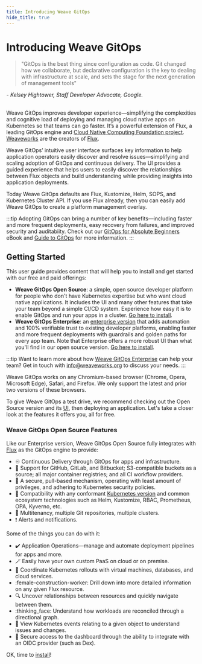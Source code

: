```yaml
---
title: Introducing Weave GitOps
hide_title: true
---
```


# Introducing Weave GitOps

> "GitOps is the best thing since configuration as code. Git changed how we collaborate, but declarative configuration is the key to dealing with infrastructure at scale, and sets the stage for the next generation of management tools"

<cite>- Kelsey Hightower, Staff Developer Advocate, Google.</cite><br/><br/>

Weave GitOps improves developer experience—simplifying the complexities and cognitive load of deploying and managing cloud native apps on Kubernetes so that teams can go faster. It’s a powerful extension of Flux, a leading GitOps engine and [Cloud Native Computing Foundation project](https://www.cncf.io/projects/). [Weaveworks](https://weave.works) are the creators of [Flux][flux].

Weave GitOps’ intuitive user interface surfaces key information to help application operators easily discover and resolve issues—simplifying and scaling adoption of GitOps and continuous delivery. The UI provides a guided experience that helps users to easily discover the relationships between Flux objects and build understanding while providing insights into application deployments.

Today Weave GitOps defaults are Flux, Kustomize, Helm, SOPS, and Kubernetes Cluster API. If you use Flux already, then you can easily add Weave GitOps to create a platform management overlay.

:::tip
Adopting GitOps can bring a number of key benefits—including faster and more frequent deployments, easy recovery from failures, and improved security and auditabiity. Check out our [GitOps for Absolute Beginners](https://go.weave.works/WebContent-EB-GitOps-for-Beginners.html) eBook and [Guide to GitOps](https://www.weave.works/technologies/gitops/) for more information.
:::

## Getting Started

This user guide provides content that will help you to install and get started with our free and paid offerings:
- **Weave GitOps Open Source**: a simple, open source developer platform for people who don't have Kubernetes expertise but who want cloud native applications. It includes the UI and many other features that take your team beyond a simple CI/CD system. Experience how easy it is to enable GitOps and run your apps in a cluster. [Go here to install](./open-source/getting-started/install-OSS.mdx).
- **Weave GitOps Enterprise**: an [enterprise version](./enterprise/getting-started/intro-enterprise.mdx) that adds automation and 100% verifiable trust to existing developer platforms, enabling faster and more frequent deployments with guardrails and golden paths for every app team. Note that Enterprise offers a more robust UI than what you'll find in our open source version. [Go here to install](./enterprise/getting-started/install-enterprise.mdx).

:::tip
Want to learn more about how [Weave GitOps Enterprise](./enterprise/getting-started/intro-enterprise.mdx) can help your team?
Get in touch with info@weaveworks.org to discuss your needs.
:::

Weave GitOps works on any Chromium-based browser (Chrome, Opera, Microsoft Edge), Safari, and Firefox. We only support the latest and prior two versions of these browsers.

To give Weave GitOps a test drive, we recommend checking out the Open Source version and its [UI](./open-source/getting-started/ui-OSS.mdx), then deploying an application. Let's take a closer look at the features it offers you, all for free.

### Weave GitOps Open Source Features

Like our Enterprise version, Weave GitOps Open Source fully integrates with [Flux](https://fluxcd.io/docs/) as the GitOps engine to provide:
  - :infinity: Continuous Delivery through GitOps for apps and infrastructure.
  - :jigsaw: Support for GitHub, GitLab, and Bitbucket; S3-compatible buckets as a source; all major container registries; and all CI workflow providers.
  - :key: A secure, pull-based mechanism, operating with least amount of privileges, and adhering to Kubernetes security policies.
  - :electric_plug: Compatibility with any conformant [Kubernetes version](https://fluxcd.io/docs/installation/#prerequisites) and common ecosystem technologies such as Helm, Kustomize, RBAC, Prometheus, OPA, Kyverno, etc.
  - :office: Multitenancy, multiple Git repositories, multiple clusters.
  - :exclamation: Alerts and notifications.

Some of the things you can do with it:

- :heavy_check_mark: Application Operations—manage and automate deployment pipelines for apps and more.
- :magic_wand: Easily have your own custom PaaS on cloud or on premise.
- :link: Coordinate Kubernetes rollouts with virtual machines, databases, and cloud services.
- :female-construction-worker: Drill down into more detailed information on any given Flux resource.
- :mag: Uncover relationships between resources and quickly navigate between them.
- :thinking_face: Understand how workloads are reconciled through a directional graph.
- :goggles: View Kubernetes events relating to a given object to understand issues and changes.
- :no_pedestrians: Secure access to the dashboard through the ability to integrate with an OIDC provider (such as Dex).

OK, time to [install](./open-source/getting-started/install-OSS.mdx)!

[flux]: https://fluxcd.io
